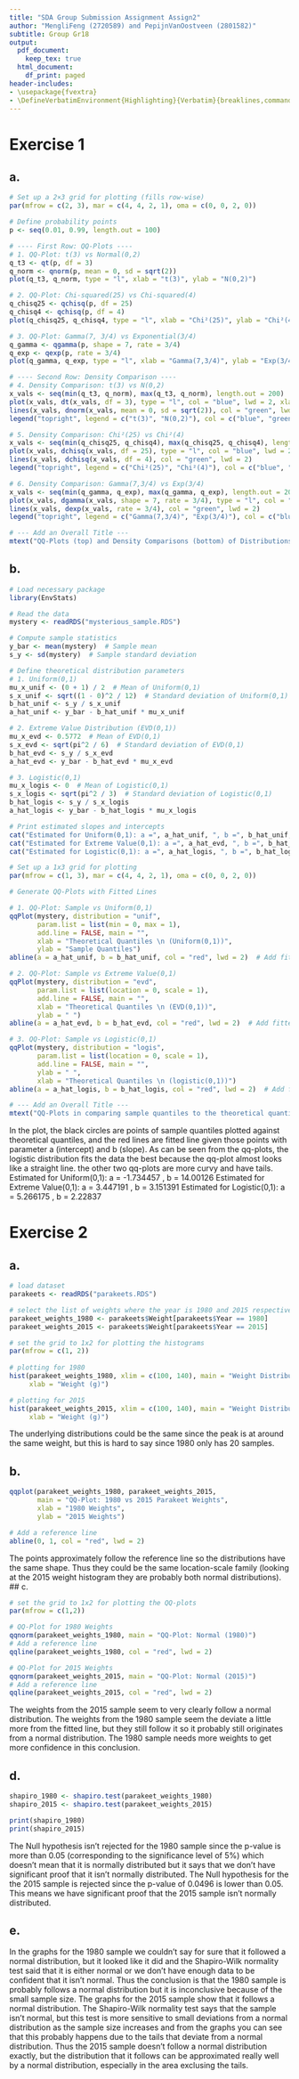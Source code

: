 ```yaml
---
title: "SDA Group Submission Assignment Assign2"
author: "MengliFeng (2720589) and PepijnVanOostveen (2801582)"
subtitle: Group Gr18
output:
  pdf_document:
    keep_tex: true
  html_document:
    df_print: paged
header-includes:
- \usepackage{fvextra}
- \DefineVerbatimEnvironment{Highlighting}{Verbatim}{breaklines,commandchars=\\\{\}}
---
```


# Exercise 1
## a.
```r
# Set up a 2×3 grid for plotting (fills row-wise)
par(mfrow = c(2, 3), mar = c(4, 4, 2, 1), oma = c(0, 0, 2, 0))

# Define probability points
p <- seq(0.01, 0.99, length.out = 100)

# ---- First Row: QQ-Plots ----
# 1. QQ-Plot: t(3) vs Normal(0,2)
q_t3 <- qt(p, df = 3)
q_norm <- qnorm(p, mean = 0, sd = sqrt(2))
plot(q_t3, q_norm, type = "l", xlab = "t(3)", ylab = "N(0,2)")

# 2. QQ-Plot: Chi-squared(25) vs Chi-squared(4)
q_chisq25 <- qchisq(p, df = 25)
q_chisq4 <- qchisq(p, df = 4)
plot(q_chisq25, q_chisq4, type = "l", xlab = "Chi²(25)", ylab = "Chi²(4)")

# 3. QQ-Plot: Gamma(7, 3/4) vs Exponential(3/4)
q_gamma <- qgamma(p, shape = 7, rate = 3/4)
q_exp <- qexp(p, rate = 3/4)
plot(q_gamma, q_exp, type = "l", xlab = "Gamma(7,3/4)", ylab = "Exp(3/4)")

# ---- Second Row: Density Comparison ----
# 4. Density Comparison: t(3) vs N(0,2)
x_vals <- seq(min(q_t3, q_norm), max(q_t3, q_norm), length.out = 200)
plot(x_vals, dt(x_vals, df = 3), type = "l", col = "blue", lwd = 2, xlab = "x", ylab = "Density", main = "")
lines(x_vals, dnorm(x_vals, mean = 0, sd = sqrt(2)), col = "green", lwd = 2)
legend("topright", legend = c("t(3)", "N(0,2)"), col = c("blue", "green"), lty = 1, lwd = 2, bty = "n")

# 5. Density Comparison: Chi²(25) vs Chi²(4)
x_vals <- seq(min(q_chisq25, q_chisq4), max(q_chisq25, q_chisq4), length.out = 200)
plot(x_vals, dchisq(x_vals, df = 25), type = "l", col = "blue", lwd = 2, xlab = "x", ylab = "Density", main = "")
lines(x_vals, dchisq(x_vals, df = 4), col = "green", lwd = 2)
legend("topright", legend = c("Chi²(25)", "Chi²(4)"), col = c("blue", "green"), lty = 1, lwd = 2, bty = "n")

# 6. Density Comparison: Gamma(7,3/4) vs Exp(3/4)
x_vals <- seq(min(q_gamma, q_exp), max(q_gamma, q_exp), length.out = 200)
plot(x_vals, dgamma(x_vals, shape = 7, rate = 3/4), type = "l", col = "blue", lwd = 2, xlab = "x", ylab = "Density", main = "")
lines(x_vals, dexp(x_vals, rate = 3/4), col = "green", lwd = 2)
legend("topright", legend = c("Gamma(7,3/4)", "Exp(3/4)"), col = c("blue", "green"), lty = 1, lwd = 2, bty = "n")

# --- Add an Overall Title ---
mtext("QQ-Plots (top) and Density Comparisons (bottom) of Distributions", outer = TRUE, cex = 1, font = 0.5)
```

## b.
```r
# Load necessary package
library(EnvStats)

# Read the data
mystery <- readRDS("mysterious_sample.RDS")

# Compute sample statistics
y_bar <- mean(mystery)  # Sample mean
s_y <- sd(mystery)  # Sample standard deviation

# Define theoretical distribution parameters
# 1. Uniform(0,1)
mu_x_unif <- (0 + 1) / 2  # Mean of Uniform(0,1)
s_x_unif <- sqrt((1 - 0)^2 / 12)  # Standard deviation of Uniform(0,1)
b_hat_unif <- s_y / s_x_unif
a_hat_unif <- y_bar - b_hat_unif * mu_x_unif

# 2. Extreme Value Distribution (EVD(0,1))
mu_x_evd <- 0.5772  # Mean of EVD(0,1)
s_x_evd <- sqrt(pi^2 / 6)  # Standard deviation of EVD(0,1)
b_hat_evd <- s_y / s_x_evd
a_hat_evd <- y_bar - b_hat_evd * mu_x_evd

# 3. Logistic(0,1)
mu_x_logis <- 0  # Mean of Logistic(0,1)
s_x_logis <- sqrt(pi^2 / 3)  # Standard deviation of Logistic(0,1)
b_hat_logis <- s_y / s_x_logis
a_hat_logis <- y_bar - b_hat_logis * mu_x_logis

# Print estimated slopes and intercepts
cat("Estimated for Uniform(0,1): a =", a_hat_unif, ", b =", b_hat_unif, "\n")
cat("Estimated for Extreme Value(0,1): a =", a_hat_evd, ", b =", b_hat_evd, "\n")
cat("Estimated for Logistic(0,1): a =", a_hat_logis, ", b =", b_hat_logis, "\n")

# Set up a 1x3 grid for plotting
par(mfrow = c(1, 3), mar = c(4, 4, 2, 1), oma = c(0, 0, 2, 0))

# Generate QQ-Plots with Fitted Lines

# 1. QQ-Plot: Sample vs Uniform(0,1)
qqPlot(mystery, distribution = "unif",
       param.list = list(min = 0, max = 1),
       add.line = FALSE, main = "",
       xlab = "Theoretical Quantiles \n (Uniform(0,1))",
       ylab = "Sample Quantiles")
abline(a = a_hat_unif, b = b_hat_unif, col = "red", lwd = 2)  # Add fitted line

# 2. QQ-Plot: Sample vs Extreme Value(0,1)
qqPlot(mystery, distribution = "evd",
       param.list = list(location = 0, scale = 1),
       add.line = FALSE, main = "",
       xlab = "Theoretical Quantiles \n (EVD(0,1))",
       ylab = " ")
abline(a = a_hat_evd, b = b_hat_evd, col = "red", lwd = 2)  # Add fitted line

# 3. QQ-Plot: Sample vs Logistic(0,1)
qqPlot(mystery, distribution = "logis",
       param.list = list(location = 0, scale = 1),
       add.line = FALSE, main = "",
       ylab = " ",
       xlab = "Theoretical Quantiles \n (logistic(0,1))")
abline(a = a_hat_logis, b = b_hat_logis, col = "red", lwd = 2)  # Add fitted line

# --- Add an Overall Title ---
mtext("QQ-Plots in comparing sample quantiles to the theoretical quantiles", outer = TRUE, cex = 1, font = 0.5)
```
In the plot, the black circles are points of sample quantiles plotted against theoretical quantiles, and the red lines are fitted line given those points with parameter a (intercept) and b (slope). As can be seen from the qq-plots, the logistic distribution fits the data the best because the qq-plot almost looks like a straight line. the other two qq-plots are more curvy and have tails.
Estimated for Uniform(0,1): a = -1.734457 , b = 14.00126 
Estimated for Extreme Value(0,1): a = 3.447191 , b = 3.151391 
Estimated for Logistic(0,1): a = 5.266175 , b = 2.22837 

# Exercise 2
## a.
```r
# load dataset
parakeets <- readRDS("parakeets.RDS")

# select the list of weights where the year is 1980 and 2015 respectively
parakeet_weights_1980 <- parakeets$Weight[parakeets$Year == 1980]
parakeet_weights_2015 <- parakeets$Weight[parakeets$Year == 2015]

# set the grid to 1x2 for plotting the histograms
par(mfrow = c(1, 2))
    
# plotting for 1980
hist(parakeet_weights_1980, xlim = c(100, 140), main = "Weight Distribution (1980)", 
     xlab = "Weight (g)")

# plotting for 2015
hist(parakeet_weights_2015, xlim = c(100, 140), main = "Weight Distribution (2015)", 
     xlab = "Weight (g)")

```
The underlying distributions could be the same since the peak is at around the same weight, but this is hard to say since 1980 only has 20 samples.


## b.
```r
qqplot(parakeet_weights_1980, parakeet_weights_2015, 
       main = "QQ-Plot: 1980 vs 2015 Parakeet Weights",
       xlab = "1980 Weights", 
       ylab = "2015 Weights")

# Add a reference line
abline(0, 1, col = "red", lwd = 2)
```
The points approximately follow the reference line so the distributions have the same shape. Thus they could be the same location-scale family (looking at the 2015 weight histogram they are probably both normal distributions).
## c.
```r
# set the grid to 1x2 for plotting the QQ-plots
par(mfrow = c(1,2))

# QQ-Plot for 1980 Weights
qqnorm(parakeet_weights_1980, main = "QQ-Plot: Normal (1980)")
# Add a reference line
qqline(parakeet_weights_1980, col = "red", lwd = 2)

# QQ-Plot for 2015 Weights
qqnorm(parakeet_weights_2015, main = "QQ-Plot: Normal (2015)")
# Add a reference line
qqline(parakeet_weights_2015, col = "red", lwd = 2)
```
The weights from the 2015 sample seem to very clearly follow a normal distribution. The weights from the 1980 sample seem the deviate a little more from the fitted line, but they still follow it so it probably still originates from a normal distribution. The 1980 sample needs more weights to get more confidence in this conclusion.

## d.
```r
shapiro_1980 <- shapiro.test(parakeet_weights_1980)
shapiro_2015 <- shapiro.test(parakeet_weights_2015)

print(shapiro_1980)
print(shapiro_2015)
```
The Null hypothesis isn't rejected for the 1980 sample since the p-value is more than 0.05 (corresponding to the significance level of 5%) which doesn't mean that it is normally distributed but it says that we don't have significant proof that it isn't  normally distributed.
The Null hypothesis for the the 2015 sample is rejected since the p-value of 0.0496 is lower than 0.05. This means we have significant proof that the 2015 sample isn't normally distributed.

## e.
In the graphs for the 1980 sample we couldn't say for sure that it followed a normal distribution, but it looked like it did and the Shapiro-Wilk normality test said that it is either normal or we don't have enough data to be confident that it isn't normal. Thus the conclusion is that the 1980 sample is probably follows a normal distribution but it is inconclusive because of the small sample size.
The graphs for the 2015 sample show that it follows a normal distribution. The Shapiro-Wilk normality test says that the sample isn't normal, but this test is more sensitive to small deviations from a normal distribution as the sample size increases and from the graphs you can see that this probably happens due to the tails that deviate from a normal distribution. Thus the 2015 sample doesn't follow a normal distribution exactly, but the distribution that it follows can be approximated really well by a normal distribution, especially in the area exclusing the tails.

